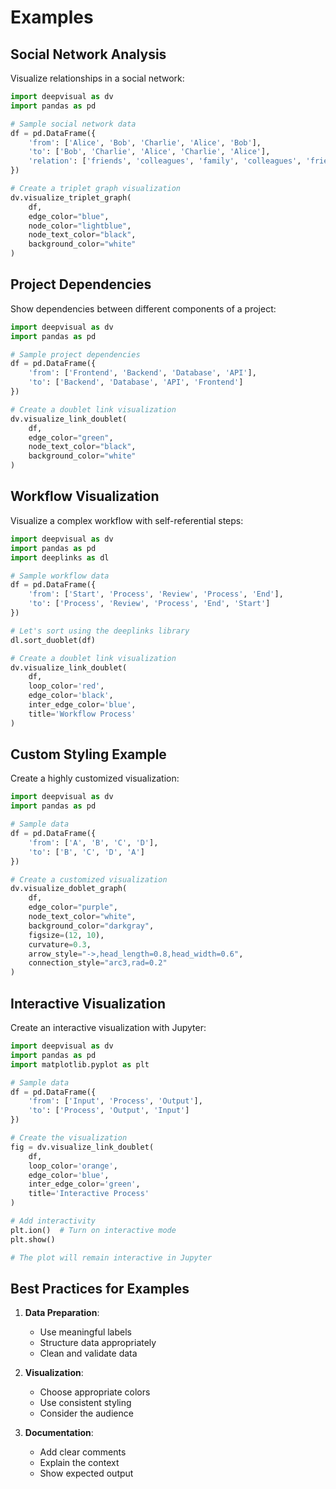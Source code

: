 # Examples

## Social Network Analysis

Visualize relationships in a social network:

```python
import deepvisual as dv
import pandas as pd

# Sample social network data
df = pd.DataFrame({
    'from': ['Alice', 'Bob', 'Charlie', 'Alice', 'Bob'],
    'to': ['Bob', 'Charlie', 'Alice', 'Charlie', 'Alice'],
    'relation': ['friends', 'colleagues', 'family', 'colleagues', 'friends']
})

# Create a triplet graph visualization
dv.visualize_triplet_graph(
    df,
    edge_color="blue",
    node_color="lightblue",
    node_text_color="black",
    background_color="white"
)
```

## Project Dependencies

Show dependencies between different components of a project:

```python
import deepvisual as dv
import pandas as pd

# Sample project dependencies
df = pd.DataFrame({
    'from': ['Frontend', 'Backend', 'Database', 'API'],
    'to': ['Backend', 'Database', 'API', 'Frontend']
})

# Create a doublet link visualization
dv.visualize_link_doublet(
    df,
    edge_color="green",
    node_text_color="black",
    background_color="white"
)
```

## Workflow Visualization

Visualize a complex workflow with self-referential steps:

```python
import deepvisual as dv
import pandas as pd
import deeplinks as dl

# Sample workflow data
df = pd.DataFrame({
    'from': ['Start', 'Process', 'Review', 'Process', 'End'],
    'to': ['Process', 'Review', 'Process', 'End', 'Start']
})

# Let's sort using the deeplinks library
dl.sort_duoblet(df)

# Create a doublet link visualization
dv.visualize_link_doublet(
    df,
    loop_color='red',
    edge_color='black',
    inter_edge_color='blue',
    title='Workflow Process'
)
```

## Custom Styling Example

Create a highly customized visualization:

```python
import deepvisual as dv
import pandas as pd

# Sample data
df = pd.DataFrame({
    'from': ['A', 'B', 'C', 'D'],
    'to': ['B', 'C', 'D', 'A']
})

# Create a customized visualization
dv.visualize_doblet_graph(
    df,
    edge_color="purple",
    node_text_color="white",
    background_color="darkgray",
    figsize=(12, 10),
    curvature=0.3,
    arrow_style="->,head_length=0.8,head_width=0.6",
    connection_style="arc3,rad=0.2"
)
```

## Interactive Visualization

Create an interactive visualization with Jupyter:

```python
import deepvisual as dv
import pandas as pd
import matplotlib.pyplot as plt

# Sample data
df = pd.DataFrame({
    'from': ['Input', 'Process', 'Output'],
    'to': ['Process', 'Output', 'Input']
})

# Create the visualization
fig = dv.visualize_link_doublet(
    df,
    loop_color='orange',
    edge_color='blue',
    inter_edge_color='green',
    title='Interactive Process'
)

# Add interactivity
plt.ion()  # Turn on interactive mode
plt.show()

# The plot will remain interactive in Jupyter
```

## Best Practices for Examples

1. **Data Preparation**:
   - Use meaningful labels
   - Structure data appropriately
   - Clean and validate data

2. **Visualization**:
   - Choose appropriate colors
   - Use consistent styling
   - Consider the audience

3. **Documentation**:
   - Add clear comments
   - Explain the context
   - Show expected output 